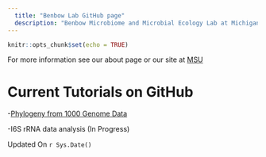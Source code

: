 ---
  title: "Benbow Lab GitHub page"
  description: "Benbow Microbiome and Microbial Ecology Lab at Michigan State University."
---
  
  ```{r setup, include=FALSE}
knitr::opts_chunk$set(echo = TRUE)
```



For more information see our about page or our site at [MSU](http://www.benbowlab.ent.msu.edu/index.html)


# Current Tutorials on GitHub
-<a href=https://benbowlab.github.io/Benin-NGS/ target="_blank">Phylogeny from 1000 Genome Data</a>

-I6S rRNA data analysis (In Progress)


Updated On  `r Sys.Date()`
